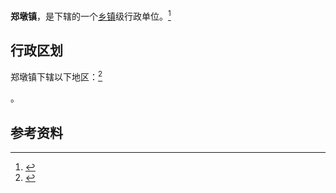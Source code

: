 {{中国乡级行政区|35/07/24/101/000}}

'''郑墩镇'''，是{{PRC admin/fullname|35/07/24/101/000|3}}下辖的一个[[乡镇|乡镇]]级行政单位。<ref>{{PRC admin/ref sgc|{{PRC admin/parent|35/07/24/101/000}}}}</ref>

== 行政区划 ==

郑墩镇下辖以下地区：<ref>{{PRC admin/ref sgc|35/07/24/101/000}}</ref>

{{PRC admin/children|35/07/24/101/000}}。

== 参考资料 ==

{{reflist}}

{{行政区划小作品}}
{{PRC admin/navcat|35/07/24/101/000}}